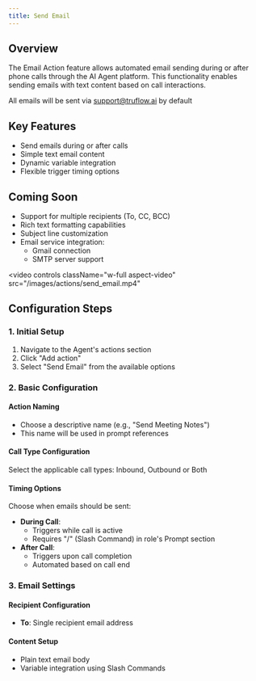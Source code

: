 ```yaml
---
title: Send Email
---
```


## Overview
The Email Action feature allows automated email sending during or after phone calls through the AI Agent platform. This functionality enables sending emails with text content based on call interactions.

<Note> All emails will be sent via support@truflow.ai by default</Note>

## Key Features
- Send emails during or after calls
- Simple text email content
- Dynamic variable integration
- Flexible trigger timing options

## Coming Soon
- Support for multiple recipients (To, CC, BCC)
- Rich text formatting capabilities
- Subject line customization
- Email service integration:
  - Gmail connection
  - SMTP server support

<video
  controls
  className="w-full aspect-video"
  src="/images/actions/send_email.mp4"
></video>


## Configuration Steps

### 1. Initial Setup
1. Navigate to the Agent's actions section
2. Click "Add action"
3. Select "Send Email" from the available options

### 2. Basic Configuration

#### Action Naming
- Choose a descriptive name (e.g., "Send Meeting Notes")
- This name will be used in prompt references

#### Call Type Configuration

Select the applicable call types: Inbound, Outbound or Both

#### Timing Options
Choose when emails should be sent:
- **During Call**: 
  - Triggers while call is active
  - Requires "/" (Slash Command) in role's Prompt section
- **After Call**: 
  - Triggers upon call completion
  - Automated based on call end

### 3. Email Settings

#### Recipient Configuration
- **To**: Single recipient email address

#### Content Setup
- Plain text email body
- Variable integration using Slash Commands

